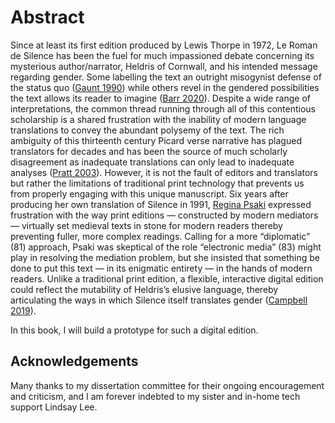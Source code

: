 # Abstract {-}

Since at least its first edition produced by Lewis Thorpe in 1972, Le Roman de Silence has been the fuel for much impassioned debate concerning its mysterious author/narrator, Heldris of Cornwall, and his intended message regarding gender. Some labelling the text an outright misogynist defense of the status quo ([Gaunt 1990](https://www.jstor.org/stable/43151718)) while others revel in the gendered possibilities the text allows its reader to imagine ([Barr 2020](http://doi.org/10.1353/art.2020.0000)). Despite a wide range of interpretations, the common thread running through all of this contentious scholarship is a shared frustration with the inability of modern language translations to convey the abundant polysemy of the text. The rich ambiguity of this thirteenth century Picard verse narrative has plagued translators for decades and has been the source of much scholarly disagreement as inadequate translations can only lead to inadequate analyses ([Pratt 2003](https://www.cambridge.org/core/books/abs/arthurian-literature-xix/humour-in-the-roman-de-silence/02FD0AF72178656EF472359574263262)). However, it is not the fault of editors and translators but rather the limitations of traditional print technology that prevents us from properly engaging with this unique manuscript. Six years after producing her own translation of Silence in 1991, [Regina Psaki](https://www.jstor.org/stable/27869256) expressed frustration with the way print editions — constructed by modern mediators — virtually set medieval texts in stone for modern readers thereby preventing fuller, more complex readings. Calling for a more “diplomatic” (81) approach, Psaki was skeptical of the role “electronic media” (83) might play in resolving the mediation problem, but she insisted that something be done to put this text — in its enigmatic entirety — in the hands of modern readers. Unlike a traditional print edition, a flexible, interactive digital edition could reflect the mutability of Heldris’s elusive language, thereby articulating the ways in which Silence itself translates gender ([Campbell 2019](https://doi.org/10.1215/10829636-7506510)).

In this book, I will build a prototype for such a digital edition.


## Acknowledgements {.unlisted .unnumbered}

Many thanks to my dissertation committee for their ongoing encouragement and criticism, and I am forever indebted to my sister and in-home tech support Lindsay Lee.


